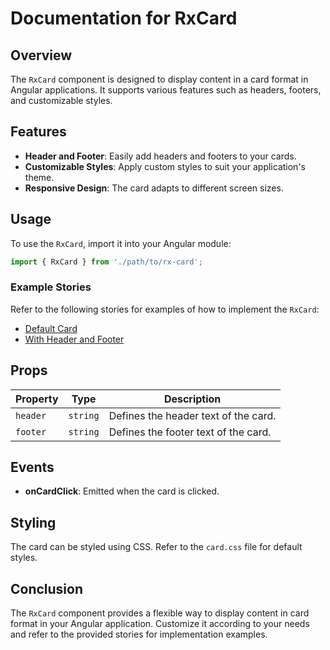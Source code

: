 
<Meta title='Panel/RxCard' />

# Documentation for RxCard

## Overview
The `RxCard` component is designed to display content in a card format in Angular applications. It supports various features such as headers, footers, and customizable styles.

## Features
- **Header and Footer**: Easily add headers and footers to your cards.
- **Customizable Styles**: Apply custom styles to suit your application's theme.
- **Responsive Design**: The card adapts to different screen sizes.

## Usage
To use the `RxCard`, import it into your Angular module:

```typescript
import { RxCard } from './path/to/rx-card';
```

### Example Stories
Refer to the following stories for examples of how to implement the `RxCard`:
- [Default Card](./card.stories.ts#default-card)
- [With Header and Footer](./card.stories.ts#with-header-and-footer)

## Props
| Property         | Type             | Description                               |
|------------------|------------------|-------------------------------------------|
| `header`         | `string`         | Defines the header text of the card.     |
| `footer`         | `string`         | Defines the footer text of the card.     |

## Events
- **onCardClick**: Emitted when the card is clicked.

## Styling
The card can be styled using CSS. Refer to the `card.css` file for default styles.

## Conclusion
The `RxCard` component provides a flexible way to display content in card format in your Angular application. Customize it according to your needs and refer to the provided stories for implementation examples.
